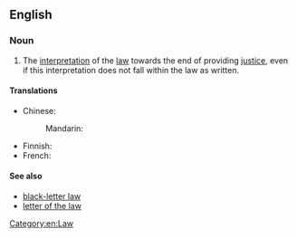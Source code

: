 ==English==

===Noun===
{{en-noun|?}}

# The [[interpretation]] of the [[law]] towards the end of providing [[justice]], even if this interpretation does not fall within the law as written.

====Translations====
{{trans-top|interpretation of the law}}
* Chinese:
*: Mandarin: {{t-needed|cmn}}
{{trans-mid}}
* Finnish: {{t|fi|lain henki}}
* French: {{t-needed|fr}}
{{trans-bottom}}

====See also====
* [[black-letter law]]
* [[letter of the law]]

[[Category:en:Law]]